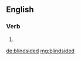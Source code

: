 ==English==

===Verb===
{{head|en}}

# {{en-past of|blindside}}

[[de:blindsided]]
[[mg:blindsided]]
